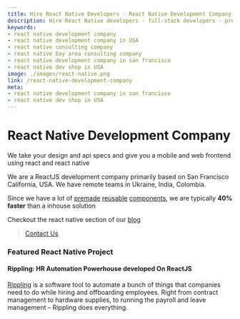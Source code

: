 ```yaml
---
title: Hire React Native Developers - React Native Development Company
description: Hire React Native developers - full-stack developers - prominent to craft custom React native apps at Codebrahma. We only implement what's best for your product.
keywords:
- react native development company
- react native development company in USA
- react native consulting company
- react native bay area consulting company
- react native development company in san francisco
- react native dev shop in USA
image: ./images/react-native.png
link: /react-native-development-company
meta:
- react native development company in san francisco
- react native dev shop in USA
---
```


# React Native Development Company

We take your design and api specs and give you a mobile and 
web frontend using react and react native

We are a ReactJS development company primarily 
based on San Francisco California, USA.
We have remote teams in Ukraine, India, Colombia.

Since we have a lot of 
[premade](https://github.com/Codebrahma/React-Native-Restaurant-App)
[reusable](https://github.com/Codebrahma/react-lite-ui/) 
[components](https://github.com/Codebrahma/cb-react-forms),
we are typically **40% faster** than a inhouse solution

Checkout the react native section of our [blog](/category/react-native)

> [Contact Us](/contact)

### Featured React Native Project

#### Rippling: HR Automation Powerhouse developed On ReactJS
[Rippling](/rippling) is a software tool to automate a bunch of things that companies need to do while hiring and offboarding employees. Right from contract management to hardware supplies, to running the payroll and leave management – Rippling does everything.
